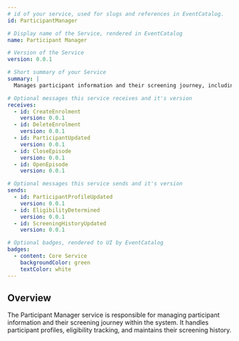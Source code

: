 ```yaml
---
# id of your service, used for slugs and references in EventCatalog.
id: ParticipantManager

# Display name of the Service, rendered in EventCatalog
name: Participant Manager

# Version of the Service
version: 0.0.1

# Short summary of your Service
summary: |
  Manages participant information and their screening journey, including profile management, eligibility tracking, and screening history.

# Optional messages this service receives and it's version
receives:
  - id: CreateEnrolment
    version: 0.0.1
  - id: DeleteEnrolment
    version: 0.0.1
  - id: ParticipantUpdated
    version: 0.0.1
  - id: CloseEpisode
    version: 0.0.1
  - id: OpenEpisode
    version: 0.0.1

# Optional messages this service sends and it's version
sends:
  - id: ParticipantProfileUpdated
    version: 0.0.1
  - id: EligibilityDetermined
    version: 0.0.1
  - id: ScreeningHistoryUpdated
    version: 0.0.1

# Optional badges, rendered to UI by EventCatalog
badges:
  - content: Core Service
    backgroundColor: green
    textColor: white
---
```


## Overview

The Participant Manager service is responsible for managing participant information and their screening journey within the system. It handles participant profiles, eligibility tracking, and maintains their screening history.

<Schema />
